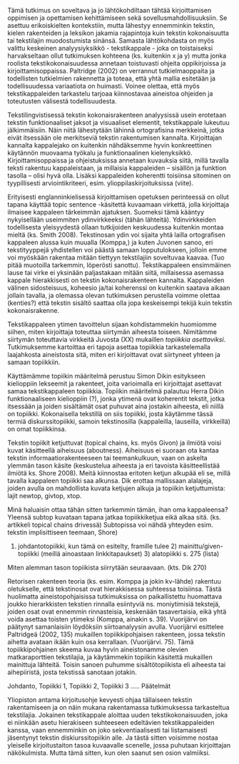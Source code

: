﻿
Tämä tutkimus on soveltava ja jo lähtökohdiltaan tähtää kirjoittamisen oppimisen ja opettamisen kehittämiseen sekä sovellusmahdollisuuksiin. Se asettuu erikoiskielten kontekstiin, mutta lähestyy ennemminkin tekstin, kielen rakenteiden ja leksikon jakamia rajapintoja kuin tekstin kokonaisuutta tai tekstilajin muodostumista sinänsä. Samasta lähtökohdasta on myös valittu keskeinen analyysiyksikkö - tekstikappale - joka on toistaiseksi harvakseltaan ollut tutkimuksen kohteena (ks. kuitenkin x ja y) mutta jonka roolista tekstikokonaisuudessa annetaan toistuvasti ohjeita oppikirjoissa ja kirjoittamisoppaissa. Paltridge (2002) on verrannut tutkielmaoppaita ja todellisten tutkielmien rakennetta ja toteaa, että yhtä mallia esitetään ja todellisuudessa variaatiota on huimasti. Voinee olettaa, että myös tekstikappaleiden tarkastelu tarjoaa kiinnostavaa aineistoa ohjeiden ja toteutusten välisestä todellisuudesta.

Tekstilingvistisessä tekstin kokonaisrakenteen analyysissä usein erotetaan tekstin funktionaaliset jaksot ja visuaaliset elementit, tekstikappale lukeutuu jälkimmäisiin. Näin niitä lähestytään lähinnä ortografisina merkkeinä, jotka eivät itsessään ole merkitseviä tekstin rakentumisen kannalta. Kirjoittajan kannalta kappalejako on kuitenkin nähdäksemme hyvin konkreettinen käytännön muovaama työkalu ja funktionaalinen kielenyksikkö. Kirjoittamisoppaissa ja ohjeistuksissa annetaan kuvauksia siitä, millä tavalla teksti rakentuu kappaleistaan, ja millaisia kappaleiden – sisällön ja funktion tasolla – olisi hyvä olla. Lisäksi kappaleiden koherentti toisiinsa sitominen on tyypillisesti arviointikriteeri, esim. ylioppilaskirjoituksissa (viite). 

Erityisesti englanninkielisessä kirjoittamisen opetuksen perinteessä on ollut tapana käyttää topic sentence -käsitettä kuvaamaan virkettä, jolla kirjoittaja ilmaisee kappaleen tärkeimmän ajatuksen. Suomeksi tämä kääntyy nykyisellään useimmiten ydinvirkkeeksi (tähän lähteitä). Ydinvirkkeiden todellisesta yleisyydestä ollaan tutkijoiden keskuudessa kuitenkin montaa mieltä (ks. Smith 2008). Tekstinosan ydin voi sijaita yhtä lailla ortografisen kappaleen alussa kuin muualla (Komppa,) ja kuten Juvonen sanoo, eri tekstityyppejä yhdistellen voi päästä samaan lopputulokseen, jolloin emme voi myöskään rakentaa mitään tiettyyn tekstilajiin soveltuvaa kaavaa. (Tuo pitää muotoilla tarkemmin, löperösti sanottu). Tekstikappaleen ensimmäinen lause tai virke ei yksinään paljastakaan mitään siitä, millaisessa asemassa kappale hierakkisesti on tekstin kokonaisrakenteen kannalta. Kappaleiden välinen sidosteisuus, koheesio ja/tai koherenssi on kuitenkin saatava aikaan jollain tavalla, ja olemassa olevan tutkimuksen perustella voimme olettaa (kenties?) että tekstin sisältö saattaa olla jopa keskeisempi tekijä kuin tekstin kokonaisrakenne. 

Tekstikappaleen ytimen tavoittelun sijaan kohdistammekin huomiomme siihen, miten kirjoittaja toteuttaa siirtymän aiheesta toiseen. Nimitämme siirtymän toteuttavia virkkeitä Juvosta (XX) mukaillen *topiikkia asettaviksi*. Tutkimuksemme kartoittaa eri tapoja asettaa topiikkia tarkastelemalla laajahkosta aineistosta sitä, miten eri kirjoittavat ovat siirtyneet yhteen ja samaan topiikkiin.

Käyttämämme topiikin määritelmä perustuu Simon Dikin esitykseen kielioppiin lekseemit ja rakenteet, joita varioimalla eri kirjoittajat asettavat samaa tekstikappaleen topiikkia. Topiikin määritelmä palautuu Herra Dikin funktionaaliseen kielioppiin (?), jonka ytimenä ovat koherentit tekstit, jotka itsessään ja joiden sisältämät osat puhuvat aina jostakin aiheesta, eli niillä on topiikki. Kokonaisella tekstillä on siis topiikki, josta käytämme tässä termiä diskurssitopiikki, samoin tekstinosilla (kappaleilla, lauseilla, virkkeillä) on omat topiikkinsa. 


Tekstin topiikit ketjuttuvat (topical chains, ks. myös Givon) ja ilmiötä voisi kuvat käsitteellä aiheisuus (aboutness). Aiheisuus ei suoraan ota kantaa tekstin informaatiorakenteeseen tai teemankulkuun, vaan on askelta ylemmän tason käsite (keskustelua aiheesta ja eri tavoista käsitteellistää ilmiötä ks. Shore 2008). Meitä kiinnostaa eritoten ketjun alkupää eli se, millä tavalla kappaleen topiikki saa alkunsa. Dik erottaa  mallissaan alalajeja, joiden avulla on mahdollista kuvata ketjujen alkuja ja topiikin ketjuttumista: lajit newtop, givtop, xtop.




Minä haluaisin ottaa tähän sitten tarkemmin tämän, ihan oma kappaleensa?
Yleensä subtop kuvataan tapana jatkaa topiikkiketjua eikä alkaa sitä. (ks. artikkeli topical chains drivessä)
Subtopissa voi nähdä yhteyden esim. tekstin implisittiseen teemaan, Shore)

1)	johdantotopiikki, kun tämä on esitelty, framille tulee 2) mainittu/given-topiikki (meillä ainoastaan linkkitapaukset) 3) alatopiikki s. 275 (lista) 

Miten alemman tason topiikista siirrytään seuraavaan.   (kts. Dik 270)





Retorisen rakenteen teoria (ks. esim. Komppa ja jokin kv-lähde) rakentuu oletukselle, että tekstinosat ovat hierakkisessa suhteessa toisiinsa. Tästä huolimatta aineistopohjaisissa tutkimuksissa on paikallistettu huomattava joukko hierarkkisten tekstien rinnalla esiintyviä ns. moniytimisiä tekstejä, joiden osat ovat ennemmin rinnasteisia, keskenään tasavertaisia, eikä yhtä voida asettaa toisten ytimeksi (Komppa, ainakin s. 39). Vuorijärvi on päätynyt samanlaisiin löydöksiin siirtoanalyysin avulla. Vuorijärvi esittelee Paltridgeä (2002, 135) mukaillen topiikkipohjaisen rakenteen, jossa tekstin aihetta avataan ikään kuin osa kerrallaan. (Vuorijärvi. 75). Tämä topiikkipohjainen skeema kuvaa hyvin aineistonamme olevien matkaraporttien tekstilajia, ja käytämmekin topiikin käsitettä mukaillen mainittuja lähteitä. Toisin sanoen puhumme sisältötopiikista eli aiheesta tai aihepiiristä, josta tekstissä sanotaan jotakin. 

Johdanto, Topiikki 1, Topiikki 2, Topiikki 3  ….. Päätelmät

Yliopiston antama kirjoitusohje kevyesti ohjaa tällaiseen tekstin rakentamiseen ja on näin mukana rakentamassa tutkimuksessa tarkasteltua tekstilajia. Jokainen tekstikappale aloittaa uuden tekstikokonaisuuden, joka ei niinkään asetu hierakiseen suhteeseen edeltävien tekstikappaleiden kanssa, vaan ennemminkin on joko sekventiaalisesti tai listamaisesti jäsentynyt tekstin diskiurssitopiikin alle. Ja tästä sitten voisimme nostaa yleiselle kirjoitustaiton tasoa kuvaavalle scenelle, jossa puhutaan kirjoittajan näkökulmista. Mutta tämä sitten, kun olen saanut sen osion valmiiksi.




